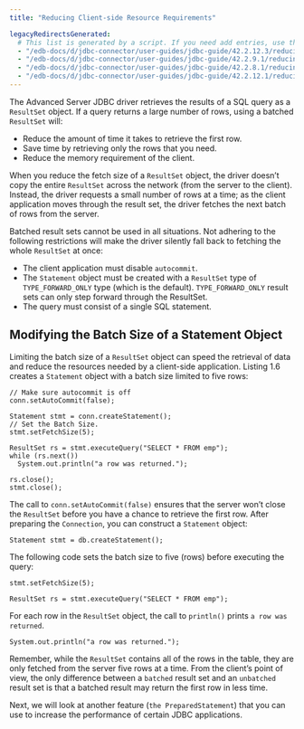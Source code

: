 ```yaml
---
title: "Reducing Client-side Resource Requirements"

legacyRedirectsGenerated:
  # This list is generated by a script. If you need add entries, use the `legacyRedirects` key.
  - "/edb-docs/d/jdbc-connector/user-guides/jdbc-guide/42.2.12.3/reducing_client-side_resource_requirements.html"
  - "/edb-docs/d/jdbc-connector/user-guides/jdbc-guide/42.2.9.1/reducing_client-side_resource_requirements.html"
  - "/edb-docs/d/jdbc-connector/user-guides/jdbc-guide/42.2.8.1/reducing_client-side_resource_requirements.html"
  - "/edb-docs/d/jdbc-connector/user-guides/jdbc-guide/42.2.12.1/reducing_client-side_resource_requirements.html"
---
```


<div id="reducing_client-side_resource_requirements" class="registered_link"></div>

The Advanced Server JDBC driver retrieves the results of a SQL query as a `ResultSet` object. If a query returns a large number of rows, using a batched `ResultSet` will:

-   Reduce the amount of time it takes to retrieve the first row.
-   Save time by retrieving only the rows that you need.
-   Reduce the memory requirement of the client.

When you reduce the fetch size of a `ResultSet` object, the driver doesn’t copy the entire `ResultSet` across the network (from the server to the client). Instead, the driver requests a small number of rows at a time; as the client application moves through the result set, the driver fetches the next batch of rows from the server.

Batched result sets cannot be used in all situations. Not adhering to the following restrictions will make the driver silently fall back to fetching the whole `ResultSet` at once:

-   The client application must disable `autocommit`.
-   The `Statement` object must be created with a `ResultSet` type of `TYPE_FORWARD_ONLY` type (which is the default). `TYPE_FORWARD_ONLY` result sets can only step forward through the ResultSet.
-   The query must consist of a single SQL statement.

## Modifying the Batch Size of a Statement Object

Limiting the batch size of a `ResultSet` object can speed the retrieval of data and reduce the resources needed by a client-side application. Listing 1.6 creates a `Statement` object with a batch size limited to five rows:

```text
// Make sure autocommit is off
conn.setAutoCommit(false);

Statement stmt = conn.createStatement();
// Set the Batch Size.
stmt.setFetchSize(5);

ResultSet rs = stmt.executeQuery("SELECT * FROM emp");
while (rs.next())
  System.out.println("a row was returned.");

rs.close();
stmt.close();
```

The call to `conn.setAutoCommit(false)` ensures that the server won’t close the `ResultSet` before you have a chance to retrieve the first row. After preparing the `Connection`, you can construct a `Statement` object:

```text
Statement stmt = db.createStatement();
```

The following code sets the batch size to five (rows) before executing the query:

```text
stmt.setFetchSize(5);

ResultSet rs = stmt.executeQuery("SELECT * FROM emp");
```

For each row in the `ResultSet` object, the call to `println()` prints `a row was returned`.

```text
System.out.println("a row was returned.");
```

Remember, while the `ResultSet` contains all of the rows in the table, they are only fetched from the server five rows at a time. From the client’s point of view, the only difference between a `batched` result set and an `unbatched` result set is that a batched result may return the first row in less time.

Next, we will look at another feature (`the PreparedStatement`) that you can use to increase the performance of certain JDBC applications.
